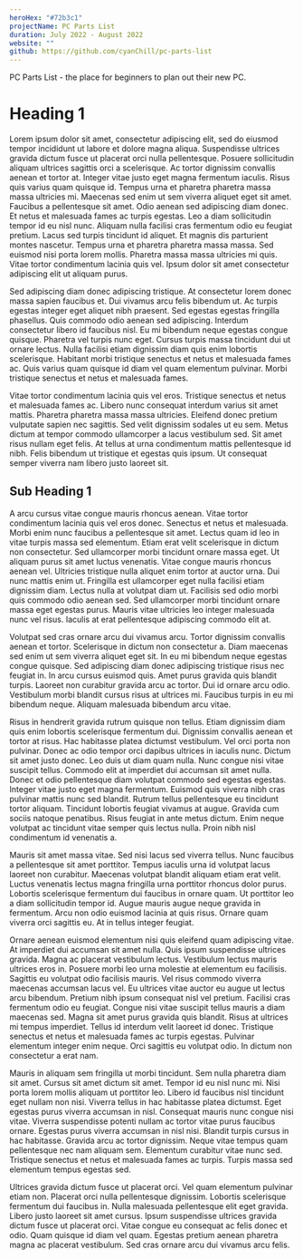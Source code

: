 ```yaml
---
heroHex: "#72b3c1"
projectName: PC Parts List
duration: July 2022 - August 2022
website: ""
github: https://github.com/cyanChill/pc-parts-list
---
```


PC Parts List - the place for beginners to plan out their new PC.

# Heading 1

Lorem ipsum dolor sit amet, consectetur adipiscing elit, sed do eiusmod tempor incididunt ut labore et dolore magna aliqua. Suspendisse ultrices gravida dictum fusce ut placerat orci nulla pellentesque. Posuere sollicitudin aliquam ultrices sagittis orci a scelerisque. Ac tortor dignissim convallis aenean et tortor at. Integer vitae justo eget magna fermentum iaculis. Risus quis varius quam quisque id. Tempus urna et pharetra pharetra massa massa ultricies mi. Maecenas sed enim ut sem viverra aliquet eget sit amet. Faucibus a pellentesque sit amet. Odio aenean sed adipiscing diam donec. Et netus et malesuada fames ac turpis egestas. Leo a diam sollicitudin tempor id eu nisl nunc. Aliquam nulla facilisi cras fermentum odio eu feugiat pretium. Lacus sed turpis tincidunt id aliquet. Et magnis dis parturient montes nascetur. Tempus urna et pharetra pharetra massa massa. Sed euismod nisi porta lorem mollis. Pharetra massa massa ultricies mi quis. Vitae tortor condimentum lacinia quis vel. Ipsum dolor sit amet consectetur adipiscing elit ut aliquam purus.

Sed adipiscing diam donec adipiscing tristique. At consectetur lorem donec massa sapien faucibus et. Dui vivamus arcu felis bibendum ut. Ac turpis egestas integer eget aliquet nibh praesent. Sed egestas egestas fringilla phasellus. Quis commodo odio aenean sed adipiscing. Interdum consectetur libero id faucibus nisl. Eu mi bibendum neque egestas congue quisque. Pharetra vel turpis nunc eget. Cursus turpis massa tincidunt dui ut ornare lectus. Nulla facilisi etiam dignissim diam quis enim lobortis scelerisque. Habitant morbi tristique senectus et netus et malesuada fames ac. Quis varius quam quisque id diam vel quam elementum pulvinar. Morbi tristique senectus et netus et malesuada fames.

Vitae tortor condimentum lacinia quis vel eros. Tristique senectus et netus et malesuada fames ac. Libero nunc consequat interdum varius sit amet mattis. Pharetra pharetra massa massa ultricies. Eleifend donec pretium vulputate sapien nec sagittis. Sed velit dignissim sodales ut eu sem. Metus dictum at tempor commodo ullamcorper a lacus vestibulum sed. Sit amet risus nullam eget felis. At tellus at urna condimentum mattis pellentesque id nibh. Felis bibendum ut tristique et egestas quis ipsum. Ut consequat semper viverra nam libero justo laoreet sit.

## Sub Heading 1

A arcu cursus vitae congue mauris rhoncus aenean. Vitae tortor condimentum lacinia quis vel eros donec. Senectus et netus et malesuada. Morbi enim nunc faucibus a pellentesque sit amet. Lectus quam id leo in vitae turpis massa sed elementum. Etiam erat velit scelerisque in dictum non consectetur. Sed ullamcorper morbi tincidunt ornare massa eget. Ut aliquam purus sit amet luctus venenatis. Vitae congue mauris rhoncus aenean vel. Ultricies tristique nulla aliquet enim tortor at auctor urna. Dui nunc mattis enim ut. Fringilla est ullamcorper eget nulla facilisi etiam dignissim diam. Lectus nulla at volutpat diam ut. Facilisis sed odio morbi quis commodo odio aenean sed. Sed ullamcorper morbi tincidunt ornare massa eget egestas purus. Mauris vitae ultricies leo integer malesuada nunc vel risus. Iaculis at erat pellentesque adipiscing commodo elit at.

Volutpat sed cras ornare arcu dui vivamus arcu. Tortor dignissim convallis aenean et tortor. Scelerisque in dictum non consectetur a. Diam maecenas sed enim ut sem viverra aliquet eget sit. In eu mi bibendum neque egestas congue quisque. Sed adipiscing diam donec adipiscing tristique risus nec feugiat in. In arcu cursus euismod quis. Amet purus gravida quis blandit turpis. Laoreet non curabitur gravida arcu ac tortor. Dui id ornare arcu odio. Vestibulum morbi blandit cursus risus at ultrices mi. Faucibus turpis in eu mi bibendum neque. Aliquam malesuada bibendum arcu vitae.

Risus in hendrerit gravida rutrum quisque non tellus. Etiam dignissim diam quis enim lobortis scelerisque fermentum dui. Dignissim convallis aenean et tortor at risus. Hac habitasse platea dictumst vestibulum. Vel orci porta non pulvinar. Donec ac odio tempor orci dapibus ultrices in iaculis nunc. Dictum sit amet justo donec. Leo duis ut diam quam nulla. Nunc congue nisi vitae suscipit tellus. Commodo elit at imperdiet dui accumsan sit amet nulla. Donec et odio pellentesque diam volutpat commodo sed egestas egestas. Integer vitae justo eget magna fermentum. Euismod quis viverra nibh cras pulvinar mattis nunc sed blandit. Rutrum tellus pellentesque eu tincidunt tortor aliquam. Tincidunt lobortis feugiat vivamus at augue. Gravida cum sociis natoque penatibus. Risus feugiat in ante metus dictum. Enim neque volutpat ac tincidunt vitae semper quis lectus nulla. Proin nibh nisl condimentum id venenatis a.

Mauris sit amet massa vitae. Sed nisi lacus sed viverra tellus. Nunc faucibus a pellentesque sit amet porttitor. Tempus iaculis urna id volutpat lacus laoreet non curabitur. Maecenas volutpat blandit aliquam etiam erat velit. Luctus venenatis lectus magna fringilla urna porttitor rhoncus dolor purus. Lobortis scelerisque fermentum dui faucibus in ornare quam. Ut porttitor leo a diam sollicitudin tempor id. Augue mauris augue neque gravida in fermentum. Arcu non odio euismod lacinia at quis risus. Ornare quam viverra orci sagittis eu. At in tellus integer feugiat.

Ornare aenean euismod elementum nisi quis eleifend quam adipiscing vitae. At imperdiet dui accumsan sit amet nulla. Quis ipsum suspendisse ultrices gravida. Magna ac placerat vestibulum lectus. Vestibulum lectus mauris ultrices eros in. Posuere morbi leo urna molestie at elementum eu facilisis. Sagittis eu volutpat odio facilisis mauris. Vel risus commodo viverra maecenas accumsan lacus vel. Eu ultrices vitae auctor eu augue ut lectus arcu bibendum. Pretium nibh ipsum consequat nisl vel pretium. Facilisi cras fermentum odio eu feugiat. Congue nisi vitae suscipit tellus mauris a diam maecenas sed. Magna sit amet purus gravida quis blandit. Risus at ultrices mi tempus imperdiet. Tellus id interdum velit laoreet id donec. Tristique senectus et netus et malesuada fames ac turpis egestas. Pulvinar elementum integer enim neque. Orci sagittis eu volutpat odio. In dictum non consectetur a erat nam.

Mauris in aliquam sem fringilla ut morbi tincidunt. Sem nulla pharetra diam sit amet. Cursus sit amet dictum sit amet. Tempor id eu nisl nunc mi. Nisi porta lorem mollis aliquam ut porttitor leo. Libero id faucibus nisl tincidunt eget nullam non nisi. Viverra tellus in hac habitasse platea dictumst. Eget egestas purus viverra accumsan in nisl. Consequat mauris nunc congue nisi vitae. Viverra suspendisse potenti nullam ac tortor vitae purus faucibus ornare. Egestas purus viverra accumsan in nisl nisi. Blandit turpis cursus in hac habitasse. Gravida arcu ac tortor dignissim. Neque vitae tempus quam pellentesque nec nam aliquam sem. Elementum curabitur vitae nunc sed. Tristique senectus et netus et malesuada fames ac turpis. Turpis massa sed elementum tempus egestas sed.

Ultrices gravida dictum fusce ut placerat orci. Vel quam elementum pulvinar etiam non. Placerat orci nulla pellentesque dignissim. Lobortis scelerisque fermentum dui faucibus in. Nulla malesuada pellentesque elit eget gravida. Libero justo laoreet sit amet cursus. Ipsum suspendisse ultrices gravida dictum fusce ut placerat orci. Vitae congue eu consequat ac felis donec et odio. Quam quisque id diam vel quam. Egestas pretium aenean pharetra magna ac placerat vestibulum. Sed cras ornare arcu dui vivamus arcu felis.
